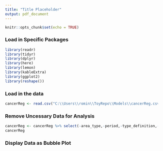 ```yaml
--- 
title: "Title Placeholder"
output: pdf_document
---
```


```r
knitr::opts_chunk$set(echo = TRUE)
```

### Load in Specific Packages
```r
library(readr)
library(tidyr)
library(dplyr)
library(here)
library(lemon)
library(kableExtra)
library(ggplot2)
library(reshape())
```

### Load in the data 
```r
cancerReg <- read.csv("C:\\Users\\romin\\ToyRepo\\Models\\cancerReg.csv") 
```


### Remove Uncessary Data for Analysis
```r
cancerReg <- cancerReg %>% select(-area_type,-period,-type_definition,-indicator, -upper_confidence_interval, -lower_confidence_interval)
cancerReg
```

### Display Data as Bubble Plot
 ```r

 
``` 
<!-- # head(cancerReg)
# ggplot(cancerReg, aes(x=year, y=area_name, size=measure))+ geom_point(alpha=0.5) + scale_size(range=c(1,10), name="Patients per 100,000") -->
